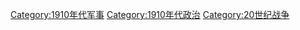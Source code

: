 [[Category:1910年代军事|Category:1910年代军事]]
[[Category:1910年代政治|Category:1910年代政治]]
[[Category:20世纪战争|Category:20世纪战争]]